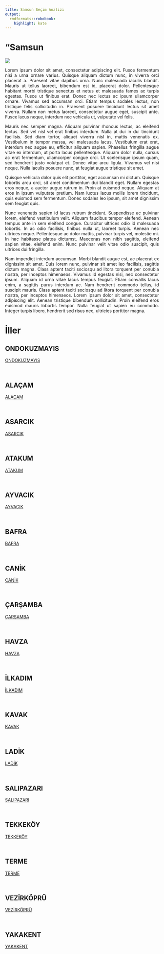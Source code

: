 ```yaml
---
title: Samsun Seçim Analizi
output:
  rmdformats::robobook:
    highlight: kate
---
```

# "Samsun

<img src="https://ontheworldmap.com/turkey/map-of-turkey.jpg" >

::: {style="text-align: justify;"}
Lorem ipsum dolor sit amet, consectetur adipiscing elit. Fusce fermentum nisi a urna ornare varius. Quisque aliquam dictum nunc, in viverra orci placerat a. Praesent vitae dapibus urna. Nunc malesuada iaculis blandit. Mauris ut tellus laoreet, bibendum est id, placerat dolor. Pellentesque habitant morbi tristique senectus et netus et malesuada fames ac turpis egestas. Fusce ut finibus erat. Donec nec lectus ac ipsum ullamcorper ornare. Vivamus sed accumsan orci. Etiam tempus sodales lectus, non tristique felis sollicitudin in. Praesent posuere tincidunt lectus sit amet viverra. Nullam non metus laoreet, consectetur augue eget, suscipit ante. Fusce lacus neque, interdum nec vehicula ut, vulputate vel felis.
:::


::: {style="text-align: justify;"}
Mauris nec semper magna. Aliquam pulvinar rhoncus lectus, ac eleifend lectus. Sed vel nisl vel erat finibus interdum. Nulla at dui in dui tincidunt facilisis. Sed diam tortor, aliquet viverra nisl in, mattis venenatis ex. Vestibulum in tempor massa, vel malesuada lacus. Vestibulum erat erat, interdum nec augue eu, efficitur aliquam sapien. Phasellus fringilla augue vitae ex interdum, ut porta lacus pellentesque. Aliquam dolor nulla, cursus ac erat fermentum, ullamcorper congue orci. Ut scelerisque ipsum quam, sed hendrerit justo volutpat et. Donec vitae arcu ligula. Vivamus vel nisi neque. Nulla iaculis posuere nunc, at feugiat augue tristique sit amet.
:::


::: {style="text-align: justify;"}
Quisque vehicula dolor quis elit porttitor, eget accumsan mi dictum. Quisque lobortis arcu orci, sit amet condimentum dui blandit eget. Nullam egestas eros neque, a auctor augue rutrum in. Proin at euismod neque. Aliquam at eros in ipsum vulputate pretium. Nam luctus lacus mollis lorem tincidunt, quis euismod sem fermentum. Donec sodales leo ipsum, sit amet dignissim sem feugiat quis.
:::


::: {style="text-align: justify;"}
Nunc venenatis sapien id lacus rutrum tincidunt. Suspendisse ac pulvinar lorem, eleifend vestibulum velit. Aliquam faucibus tempor eleifend. Aenean tempus ante in sem eleifend congue. Curabitur ultrices odio id malesuada lobortis. In ac odio facilisis, finibus nulla ut, laoreet turpis. Aenean nec ultrices neque. Pellentesque ac dolor mattis, pulvinar turpis vel, molestie mi. In hac habitasse platea dictumst. Maecenas non nibh sagittis, eleifend sapien vitae, eleifend enim. Nunc pulvinar velit vitae odio suscipit, quis ultrices dui fringilla.
:::


::: {style="text-align: justify;"}
Nam imperdiet interdum accumsan. Morbi blandit augue est, ac placerat ex dignissim sit amet. Duis lorem nunc, pulvinar sit amet leo facilisis, sagittis dictum magna. Class aptent taciti sociosqu ad litora torquent per conubia nostra, per inceptos himenaeos. Vivamus id egestas nisi, nec consectetur ipsum. Aliquam id urna vitae lacus tempus feugiat. Etiam convallis lacus enim, a sagittis purus interdum ac. Nam hendrerit commodo tellus, id suscipit mauris. Class aptent taciti sociosqu ad litora torquent per conubia nostra, per inceptos himenaeos. Lorem ipsum dolor sit amet, consectetur adipiscing elit. Aenean tristique bibendum sollicitudin. Proin eleifend eros euismod mauris lobortis tempor. Nulla feugiat ut sapien eu commodo. Integer turpis libero, hendrerit sed risus nec, ultricies porttitor magna. 
:::

# İller


## ONDOKUZMAYIS

 <a href="ONDOKUZMAYIS">ONDOKUZMAYIS</a> 

<br>


## ALAÇAM

 <a href="ALAÇAM">ALAÇAM</a> 

<br>


## ASARCIK

 <a href="ASARCIK">ASARCIK</a> 

<br>


## ATAKUM

 <a href="ATAKUM">ATAKUM</a> 

<br>


## AYVACIK

 <a href="AYVACIK">AYVACIK</a> 

<br>


## BAFRA

 <a href="BAFRA">BAFRA</a> 

<br>


## CANİK

 <a href="CANİK">CANİK</a> 

<br>


## ÇARŞAMBA

 <a href="ÇARŞAMBA">ÇARŞAMBA</a> 

<br>


## HAVZA

 <a href="HAVZA">HAVZA</a> 

<br>


## İLKADIM

 <a href="İLKADIM">İLKADIM</a> 

<br>


## KAVAK

 <a href="KAVAK">KAVAK</a> 

<br>


## LADİK

 <a href="LADİK">LADİK</a> 

<br>


## SALIPAZARI

 <a href="SALIPAZARI">SALIPAZARI</a> 

<br>


## TEKKEKÖY

 <a href="TEKKEKÖY">TEKKEKÖY</a> 

<br>


## TERME

 <a href="TERME">TERME</a> 

<br>


## VEZİRKÖPRÜ

 <a href="VEZİRKÖPRÜ">VEZİRKÖPRÜ</a> 

<br>


## YAKAKENT

 <a href="YAKAKENT">YAKAKENT</a> 

<br>
